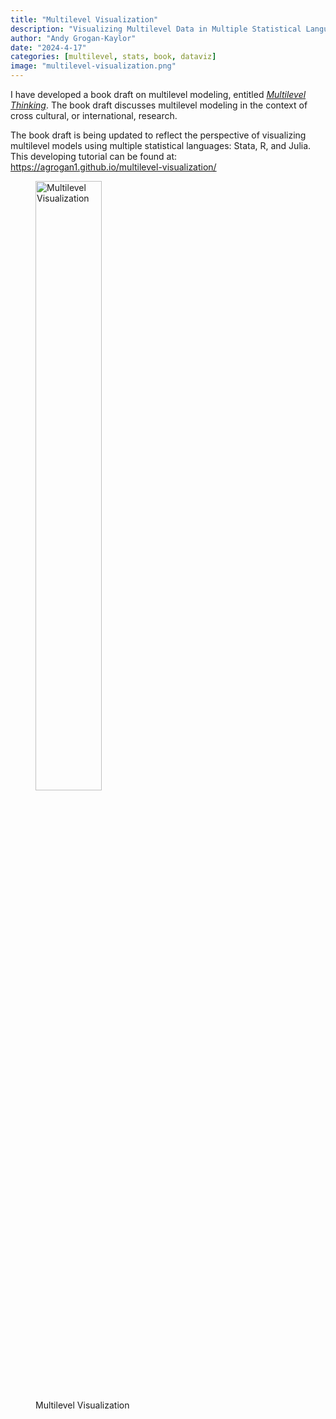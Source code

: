 ```yaml
---
title: "Multilevel Visualization"
description: "Visualizing Multilevel Data in Multiple Statistical Languages."
author: "Andy Grogan-Kaylor"
date: "2024-4-17"
categories: [multilevel, stats, book, dataviz]
image: "multilevel-visualization.png"
---
```


I have developed a book draft on multilevel modeling, entitled [*Multilevel Thinking*](https://agrogan1.github.io/multilevel-thinking/). The book draft discusses multilevel modeling in the context of cross cultural, or international, research. 

The book draft is being updated to reflect the perspective of visualizing multilevel models using multiple statistical languages: Stata, R, and Julia. This developing tutorial can be found at: [https://agrogan1.github.io/multilevel-visualization/](https://agrogan1.github.io/multilevel-visualization/)

![Multilevel Visualization](multilevel-visualization.png){width=50%}




